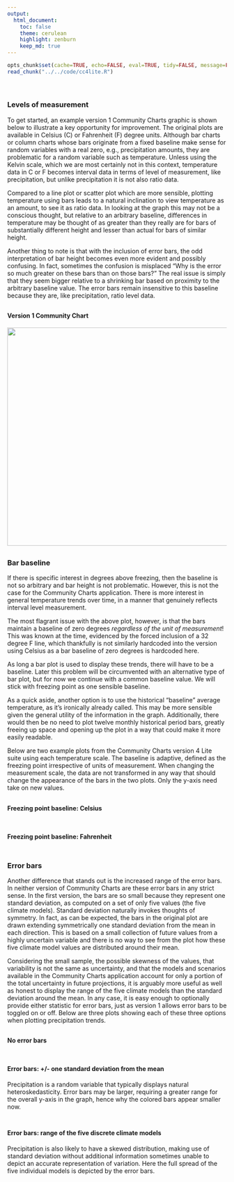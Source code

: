 ```yaml
---
output:
  html_document:
    toc: false
    theme: cerulean
    highlight: zenburn
    keep_md: true
---
```


```r
opts_chunk$set(cache=TRUE, echo=FALSE, eval=TRUE, tidy=FALSE, message=FALSE, warning=FALSE, results="asis", comment=NA)
read_chunk("../../code/cc4lite.R")
```

```r
```

```r
```

##
##
### Levels of measurement

To get started, an example version 1 Community Charts graphic is shown below to illustrate a key opportunity for improvement.
The original plots are available in Celsius (C) or Fahrenheit (F) degree units.
Although bar charts or column charts whose bars originate from a fixed baseline make sense for random variables with a real zero,
e.g., precipitation amounts, they are problematic for a random variable such as temperature.
Unless using the Kelvin scale, which we are most certainly not in this context, temperature data in C or F becomes interval data in terms of level of measurement, like precipitation,
but unlike precipitation it is not also ratio data.

Compared to a line plot or scatter plot which are more sensible, plotting temperature using bars leads to a natural inclination to view temperature as an amount,
to see it as ratio data.
In looking at the graph this may not be a conscious thought, but relative to an arbitrary baseline,
differences in temperature may be thought of as greater than they really are for bars of substantially different height and lesser than actual for bars of similar height.

Another thing to note is that with the inclusion of error bars, the odd interpretation of bar height becomes even more evident and possibly confusing.
In fact, sometimes the confusion is misplaced "Why is the error so much greater on these bars than on those bars?"
The real issue is simply that they seem bigger relative to a shrinking bar based on proximity to the arbitrary baseline value.
The error bars remain insensitive to this baseline because they are, like precipitation, ratio level data.

##
#### Version 1 Community Chart

<img src="img/v1_ex1.png" height="500" width="900">

##
### Bar baseline

If there is specific interest in degrees above freezing, then the baseline is not so arbitrary and bar height is not problematic.
However, this is not the case for the Community Charts application.
There is more interest in general temperature trends over time, in a manner that genuinely reflects interval level measurement.

The most flagrant issue with the above plot, however, is that the bars maintain a baseline of zero degrees *regardless of the unit of measurement*!
This was known at the time, evidenced by the forced inclusion of a 32 degree F line, which thankfully is not similarly hardcoded into the version using Celsius as a bar baseline of zero degrees is hardcoded here.

As long a bar plot is used to display these trends, there will have to be a baseline.
Later this problem will be circumvented with an alternative type of bar plot, but for now we continue with a common baseline value.
We will stick with freezing point as one sensible baseline.

As a quick aside, another option is to use the historical "baseline" average temperature, as it's ironically already called.
This may be more sensible given the general utility of the information in the graph.
Additionally, there would then be no need to plot twelve monthly historical period bars, greatly freeing up space and opening up the plot in a way that could make it more easily readable.

Below are two example plots from the Community Charts version 4 Lite suite using each temperature scale.
The baseline is adaptive, defined as the freezing point irrespective of units of measurement.
When changing the measurement scale, the data are not transformed in any way that should change the appearance of the bars in the two plots.
Only the y-axis need take on new values.

##
#### Freezing point baseline: Celsius

```r
```

##
#### Freezing point baseline: Fahrenheit

```r
```

##
### Error bars

Another difference that stands out is the increased range of the error bars.
In neither version of Community Charts are these error bars in any strict sense.
In the first version, the bars are so small because they represent one standard deviation, as computed on a set of only five values (the five climate models).
Standard deviation naturally invokes thoughts of symmetry.
In fact, as can be expected, the bars in the original plot are drawn extending symmetrically one standard deviation from the mean in each direction.
This is based on a small collection of future values from a highly uncertain variable and there is no way to see from the plot how these five climate model values are distributed around their mean.

Considering the small sample, the possible skewness of the values, that variability is not the same as uncertainty,
and that the models and scenarios available in the Community Charts application account for only a portion of the total uncertainty in future projections,
it is arguably more useful as well as honest to display the range of the five climate models than the standard deviation around the mean.
In any case, it is easy enough to optionally provide either statistic for error bars, just as version 1 allows error bars to be toggled on or off.
Below are three plots showing each of these three options when plotting precipitation trends.

##
#### No error bars

```r
```

##
#### Error bars: +/- one standard deviation from the mean

Precipitation is a random variable that typically displays natural heteroskedasticity.
Error bars may be larger, requiring a greater range for the overall y-axis in the graph, hence why the colored bars appear smaller now.

```r
```

##
#### Error bars: range of the five discrete climate models

Precipitation is also likely to have a skewed distribution, making use of standard deviation without additional information sometimes unable to depict an accurate representation of variation.
Here the full spread of the five individual models is depicted by the error bars.

```r
```

<style>iframe.rChart{ width: 100%; height: 500px;}</style>
